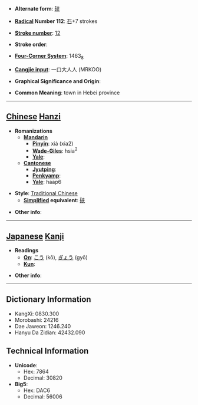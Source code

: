 * '''Alternate form''': [[硖]]

* '''[[Wiktionary:Chinese radical index| Radical]] Number 112''': [[Wiktionary:Chinese radical index 石|石]]+7 strokes

* '''[[Wiktionary:Chinese total strokes index|Stroke number]]''': [[Wiktionary:Chinese total strokes index 12|12]]

* '''Stroke order''': 

* '''[[Wiktionary:Chinese four corner index|Four-Corner System]]''': 1463<sub>8</sub>

* '''[[Wiktionary:Chinese Cangjie index|Cangjie input]]''': 一口大人人 (MRKOO)

* '''Graphical Significance and Origin''': 

* '''Common Meaning''': <arch> town in Hebei province

----

== [[Chinese]] [[Hanzi]] ==

* '''Romanizations'''
** '''[[Mandarin]]'''
*** '''[[Pinyin]]''': xiá (xia2)
*** '''[[Wade-Giles]]''': hsia<sup>2</sup>
*** '''[[Yale]]''': 
** '''[[Cantonese]]'''
*** '''[[Jyutping]]''':
*** '''[[Penkyamp]]''': 
*** '''[[Yale]]''': haap6

* '''Style''': [[Traditional Chinese]] 
** '''[[Simplified Chinese|Simplified]] equivalent''': [[硖]]

* '''Other info''': 

----

== [[Japanese]] [[Kanji]] ==

* '''Readings'''
** '''[[On]]''': [[こう]] (kō), [[ぎょう]] (gyō)
** '''[[Kun]]''': 

* '''Other info''':  

----

== Dictionary Information ==

* KangXi: 0830.300
* Morobashi: 24216
* Dae Jaweon: 1246.240
* Hanyu Da Zidian: 42432.090

== Technical Information ==

* '''Unicode''':
** Hex: 7864
** Decimal: 30820
* '''Big5''':
** Hex: DAC6
** Decimal: 56006
